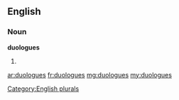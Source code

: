 ==English==

===Noun===
'''duologues'''

# {{plural of|[[duologue]]}}

[[Category:English plurals]]

[[ar:duologues]]
[[fr:duologues]]
[[mg:duologues]]
[[my:duologues]]